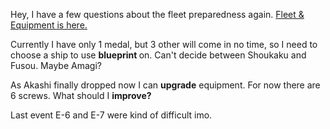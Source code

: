Hey, I have a few questions about the fleet preparedness again. [http://imgur.com/a/0XlSY Fleet & Equipment is here.]

Currently I have only 1 medal, but 3 other will come in no time, so I need to choose a ship to use '''blueprint '''on. Can't decide between Shoukaku and Fusou. Maybe Amagi?

As Akashi finally dropped now I can '''upgrade''' equipment. For now there are 6 screws. What should I '''improve?'''

Last event E-6 and E-7 were kind of difficult imo.<ac_metadata title="Fleet Preparedness"> </ac_metadata>